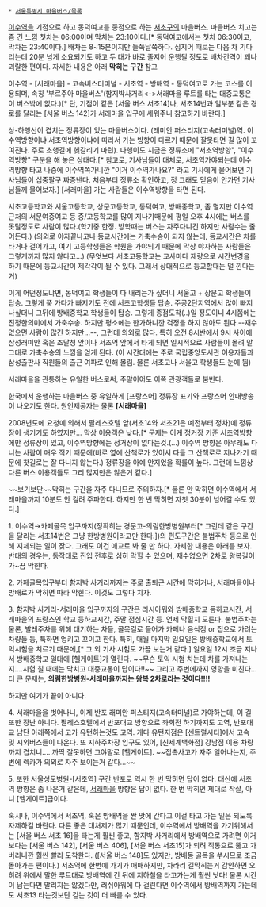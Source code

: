  * [[서울특별시 마을버스/목록]]

[[이수역]]을 기점으로 하고 동덕여고를 종점으로 하는 [[서초구]]의 마을버스. 마을버스 치고는 좀 긴 느낌 첫차는 06:00이며 막차는 23:10이다.[* 동덕여고에서는 첫차 06:30이고, 막차는 23:40이다.] 배차는 8~15분이지만 들쭉날쭉하다. 심지어 때로는 다음 차 기다리는데 20분 넘게 소요되기도 하고 두 대가 바로 줄지어 운행될 정도로 배차간격이 꽤나 괴랄한 편이다. 자세한 내용은 아래 '''막히는 구간''' 참고

이수역 - [서래마을] - 고속버스터미널 - 서초역 - 방배역 - 동덕여고로 가는 코스를 이용되며, 속칭 '부르주아 마을버스'(함지박사거리<->서래마을 루트를 타는 대중교통은 이 버스밖에 없다.)[* 단, 기점이 같은 [서울 버스 서초14]나, 서초14번과 일부분 같은 경로를 달리는 [서울 버스 142]가 서래마을 입구에 세워주니 참고하기 바란다.]

상-하행선이 겹치는 정류장이 있는 마을버스이다.
(래미안 퍼스티지(고속터미널)역. 이수역방향이냐 서초역방향이냐에 따라서 가는 방향이 다르기 때문에 잘못타면 길 많이 꼬여진다. 주로 초행길에 헷갈리기 마련). 다행이도 지금은 정류소에 "서초역방향", "이수역방향" 구분을 해 놓은 상태다.[* 참고로, 기사님들이 대체로, 서초역가야되는데 이수역방향 타고 나중에 이수역쪽가니깐 "이거 이수역가나요?" 라고 기사에게 물어보면 기사님들이 십중팔구 짜증낸다. 처음부터 정류소 확인하고, 정 그래도 믿음이 안가면 기사님들께 물어보자.] [서래마을] 가는 사람들은 이수역방향을 타면 된다.

서초고등학교와 서울고등학교, 상문고등학교, 동덕여고, 방배중학교, 좀 멀지만 이수역 근처의 서문여중여고 등 중/고등학교를 많이 지나기때문에 평일 오후 4시에는 버스를 못탈정도로 사람이 많다.(학기중 한정. 방학때는 버스는 자주다니긴 하지만 사람수는 줄어든다.)
(의외로 야자끝나고나 등교시간에는 가축수송이 되지 않는데, 등교시간은 차를타거나 걸어가고, 여기 고등학생들은 학원을 가야되기 때문에 막상 야자하는 사람들은 그렇게까지 많지 않다고...)
(무엇보다 서초고등학교는 교사마다 재량으로 시간변경을 하기 때문에 등교시간이 제각각이 될 수 있다. 그래서 상대적으로 등교할때는 덜 낀다는거)

이게 어떤정도냐면, 동덕여고 학생들이 다 내리는가 싶더니 서울고 + 상문고 학생들이 탑승. 그렇게 쭉 가다가 빠지기도 전에 서초고학생들 탑승. 주공2단지역에서 많이 빠지나싶더니 그뒤에 방배중학교 학생들이 탑승. 그렇게 종점도착(..)일 정도이니 4시쯤에는 진정한의미에서 가축수송.
하지만 평소에는 한가하니깐 걱정을 하지 않아도 된다.--재수없으면 사람이 많긴 하지만...--, 그런데 의외로 많다. 특히 오전 8시반에서 9시 사이에 삼성래미안 혹은 조달청 앞이나 서초역 앞에서 타게 되면 일시적으로 사람들이 몰려 말 그대로 가축수송의 느낌을 얻게 된다. (이 시간대에는 주로 국립중앙도서관 이용자들과 삼성출판사 직원들의 출근 여파로 인해 몰림. 물론 서초고나 서울고 학생들도 눈에 띔) 

서래마을을 관통하는 유일한 버스로써, 주말이어도 이쪽 관광객들로 붐빈다.

한국에서 운행하는 마을버스 중 유일하게 [프랑스어] 정류장 표기와 프랑스어 안내방송이 나오기도 한다. 원인제공자는 물론 '''[서래마을]'''

2008년도에 요청에 의해서 팔레스호텔 앞(서초14와 서초21은 예전부터 정차)에 정류장이 생기기도 하였지만... 막상 이용객은 낮다.[* 문제는 이게 정거장 기준 서초역방향에만 정류장이 있고, 이수역방향에는 정거장이 없다는것.(...) 이수역 방향은 아무래도 다니는 사람이 매우 적기 때문에(바로 옆에 산책로가 있어서 다들 그 산책로로 지나가기 때문에 찻길로는 잘 다니지 않는다.) 정류장을 아예 안지었을 확률이 높다. 그런데 느낌상 다른 버스 이용객들도 그리 많지만은 않은거 같다.]

~~보기보단~~막히는 구간을 자주 다니므로 주의하자.[* 물론 안 막히면 이수역에서 서래마을까지 10분도 안 걸려 주파한다. 하지만 한 번 막히면 자칫 30분이 넘어갈 수도 있다.]

1. 이수역→카페골목 입구까지(정확히는 경문고-의림한방병원부터[* 그런데 같은 구간을 달리는 서초14번은 그냥 한방병원이라고만 한다.])의 편도구간은 불법주차 등으로 인해 지체되는 일이 잦다. 그래도 이건 애교로 봐 줄 만 하다. 자세한 내용은 아래를 보자.
반대의 경우는, 동작대로 진입 전후로 심히 막힐 수 있으며, 재수없으면 2차로 왕복길이 가~끔 막힌다.

2. 카페골목입구부터 함지박 사거리까지는 주로 출퇴근 시간에 막히거나, 서래마을이나 방배로가 막히면 따라 막힌다. 이것도 그렇다 치자.

3. 함지박 사거리-서래마을 입구까지의 구간은 러시아워와 방배중학교 등하교시간, 서래마을의 프랑스인 학교 등하교시간, 주말 점심시간 등. 언제 막힐지 모른다. 불법주차는 물론, 발레주차를 위해 대기하는 차들, 골목길로 들어가 카페나 음식점 or 집으로 가려는 차량들 등, 툭하면 엉키고 꼬이고 한다. 특히, 매월 마지막 일요일은 방배중학교에서 토익시험을 치르기 때문에,[* 그 외 기사 시험도 가끔 보는거 같다.] 일요일 12시 조금 지나서 방배중학교 일대에 [헬게이트]가 열린다. ~~무슨 토익 시험 치는데 차를 가져나는지....시험 칠 때에는 닥치고 대중교통이 답이다!!~~ 그리고 주변에까지 영향을 미친다...
더 큰 문제는, '''의림한방병원-서래마을까지는 왕복 2차로라는 것이다!!!!'''

하지만 여기가 끝이 아니다.

4. 서래마을을 벗어나니, 이제 반포 래미안 퍼스티지(고속터미널)로 가야하는데, 이 길 또한 장난 아니다. 팔레스호텔에서 반포대교 방향으로 좌회전 하기까지도 고역, 반포대교 남단 아래쪽에서 고가 유턴하는것도 고역. 게다 유턴지점은 [센트럴시티]에서 고속 및 시외버스들이 나온다. 또 지하주차장 입구도 있어, [신세계백화점] 강남점 이용 차량까지 겹치니.....까딱 잘못하면 그야말로 [헬게이트]. ~~접촉사고가 자주 일어나는지, 주변에 렉카가 의외로 자주 보이는거 같다...~~

5. 또한 서울성모병원-[서초역] 구간 반포로 역시 한 번 막히면 답이 없다. 대신에 서초역 방향은 좀 나은거 같은데, [[서래마을]] 방향은 답이 없다. 한 번 막히면 제대로 작살, 아니 [헬게이트]급이다.

혹시나, 이수역에서 서초역, 혹은 방배역을 싼 맛에 간다고 이걸 타고 가는 일은 되도록 자제하길 바란다. 다른 좋은 대처제가 많기 때문인데, 이수역에서 방배역을 가기위해서는 [서울 버스 서초 16]을 타는게 훨씬 좋고, 함지박 사거리에서 방배역으로 가려면 이거보다는 [서울 버스 142], [서울 버스 406], [서울 버스 서초15]가 되려 직통으로 뚫고 가버리니깐 훨씬 빨리 도착한다. ([서울 버스 148]도 있지만, 방배동 골목을 쑤시므로 조금 돌아가는 편이다.) 서초역에 한번에 가기가 애매하지만, 차라리 길막히는거 감안하면 오히려 위에서 말한 루트대로 방배역에 간 뒤에 지하철을 타고가는게 훨씬 낫다! 물론 시간이 남는다면 말리지는 않겠다만, 러쉬아워에 다 걸린다면 이수역에서 방배역까지 가는데도 서초13 타는것보단 걷는 것이 더 빠를 수 있다.

